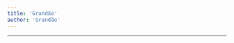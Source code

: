 ```yaml
---
title: 'Grandão'
author: 'Grandão'
---
```


---

<CharacterInfo
    name='Grandão'
    image='/assets/icons/otom/wiki media/chars/Grandao.png' 
    caption='por que você não vai jogar baseball?'
    icon='/assets/icons/otom/wiki media/icons/Grandao.png'
    nickname='N/A'
    pronouns='ele/dele'
    species='Armário'
    voice='Traficu.br'
    hobbies='Guarda-costas'
/>
